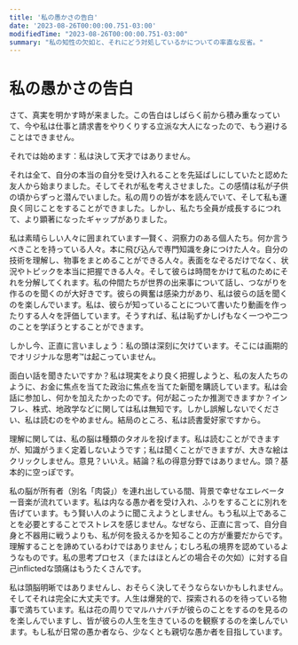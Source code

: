 ```yaml
---
title: '私の愚かさの告白'
date: '2023-08-26T00:00:00.751-03:00'
modifiedTime: "2023-08-26T00:00:00.751-03:00"
summary: "私の知性の欠如と、それにどう対処しているかについての率直な反省。"
---
```


# 私の愚かさの告白

さて、真実を明かす時が来ました。この告白はしばらく前から積み重なっていて、今や私は仕事と請求書をやりくりする立派な大人になったので、もう避けることはできません。

それでは始めます：私は決して天才ではありません。

それは全て、自分の本当の自分を受け入れることを先延ばしにしていたと認めた友人から始まりました。そしてそれが私を考えさせました。この感情は私が子供の頃からずっと潜んでいました。私の周りの皆が本を読んでいて、そして私も運良く同じことをすることができました。しかし、私たち全員が成長するにつれて、より顕著になったギャップがありました。

私は素晴らしい人々に囲まれています—賢く、洞察力のある個人たち。何か言うべきことを持っている人々。本に飛び込んで専門知識を身につけた人々。自分の技術を理解し、物事をまとめることができる人々。表面をなぞるだけでなく、状況やトピックを本当に把握できる人々。そして彼らは時間をかけて私のためにそれを分解してくれます。私の仲間たちが世界の出来事について話し、つながりを作るのを聞くのが大好きです。彼らの興奮は感染力があり、私は彼らの話を聞くのを楽しんでいます。私は、彼らが知っていることについて書いたり動画を作ったりする人々を評価しています。そうすれば、私は恥ずかしげもなく一つや二つのことを学ぼうとすることができます。

しかし今、正直に言いましょう：私の頭は深刻に欠けています。そこには画期的でオリジナルな思考™は起こっていません。

面白い話を聞きたいですか？私は現実をより良く把握しようと、私の友人たちのように、お金に焦点を当てた政治に焦点を当てた新聞を購読しています。私は会話に参加し、何かを加えたかったのです。何が起こったか推測できますか？インフレ、株式、地政学などに関しては私は無知です。しかし誤解しないでください、私は読むのをやめません。結局のところ、私は読書愛好家ですから。

理解に関しては、私の脳は種類のタオルを投げます。私は読むことができますが、知識がうまく定着しないようです；私は聞くことができますが、大きな絵はクリックしません。意見？いいえ。結論？私の得意分野ではありません。頭？基本的に空っぽです。

私の脳が所有者（別名「肉袋」）を連れ出している間、背景で幸せなエレベーター音楽が流れています。私は内なる愚か者を受け入れ、ふりをすることに別れを告げています。もう賢い人のように聞こえようとしません。もう私以上であることを必要とすることでストレスを感じません。なぜなら、正直に言って、自分自身と不器用に戦うよりも、私が何を扱えるかを知ることの方が重要だからです。理解することを諦めているわけではありません；むしろ私の境界を認めているようなものです。私の思考プロセス（またはほとんどの場合その欠如）に対する自己inflictedな頭痛はもうたくさんです。

私は頭脳明晰ではありませんし、おそらく決してそうならないかもしれません。そしてそれは完全に大丈夫です。人生は爆発的で、探索されるのを待っている物事で満ちています。私は花の周りでマルハナバチが彼らのことをするのを見るのを楽しんでいますし、皆が彼らの人生を生きているのを観察するのを楽しんでいます。もし私が日常の愚か者なら、少なくとも親切な愚か者を目指しています。
